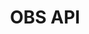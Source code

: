 ---
id: obs
image: "/img/embed/api-docs.jpg"
title: OBS API
sidebar_custom_props:
  overwolf_platform: true
  electron_platform: false
---